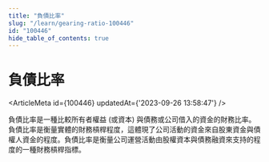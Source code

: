 ```yaml
---
title: "負債比率"
slug: "/learn/gearing-ratio-100446"
id: "100446"
hide_table_of_contents: true
---
```



# 負債比率

<ArticleMeta id={100446} updatedAt={'2023-09-26 13:58:47'} />
<div className='border-solid border-b border-t-0 my-4 border-[var(--ifm-color-gray-300)]' />

負債比率是一種比較所有者權益 (或資本) 與債務或公司借入的資金的財務比率。負債比率是衡量實體的財務槓桿程度，這體現了公司活動的資金來自股東資金與債權人資金的程度。負債比率是衡量公司運營活動由股權資本與債務融資來支持的程度的一種財務槓桿指標。
